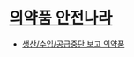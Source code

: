 # [의약품 안전나라](https://nedrug.mfds.go.kr)

- [생산/수입/공급중단 보고 의약품](https://nedrug.mfds.go.kr/pbp/CCBAF01)
